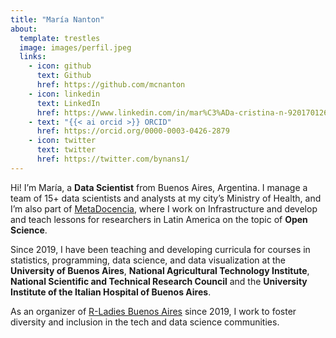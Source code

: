 ---
title: "María Nanton"
about:
  template: trestles
  image: images/perfil.jpeg
  links:
    - icon: github
      text: Github
      href: https://github.com/mcnanton
    - icon: linkedin
      text: LinkedIn
      href: https://www.linkedin.com/in/mar%C3%ADa-cristina-n-920170126/
    - text: "{{< ai orcid >}} ORCID"
      href: https://orcid.org/0000-0003-0426-2879
    - icon: twitter
      text: twitter
      href: https://twitter.com/bynans1/
---

Hi! I'm María, a **Data Scientist** from Buenos Aires, Argentina. I manage a team of 15+ data scientists and analysts at my city's Ministry of Health, and I'm also part of [MetaDocencia](https://www.metadocencia.org/en/authors/mcnanton/), where I work on Infrastructure and develop and teach lessons for researchers in Latin America on the topic of **Open Science**.

Since 2019, I have been teaching and developing curricula for courses in statistics, programming, data science, and data visualization at the **University of Buenos Aires**, **National Agricultural Technology Institute**, **National Scientific and Technical Research Council** and the **University Institute of the Italian Hospital of Buenos Aires**.

As an organizer of [R-Ladies Buenos Aires](https://rladiesba.netlify.app/) since 2019, I work to foster diversity and inclusion in the tech and data science communities.
